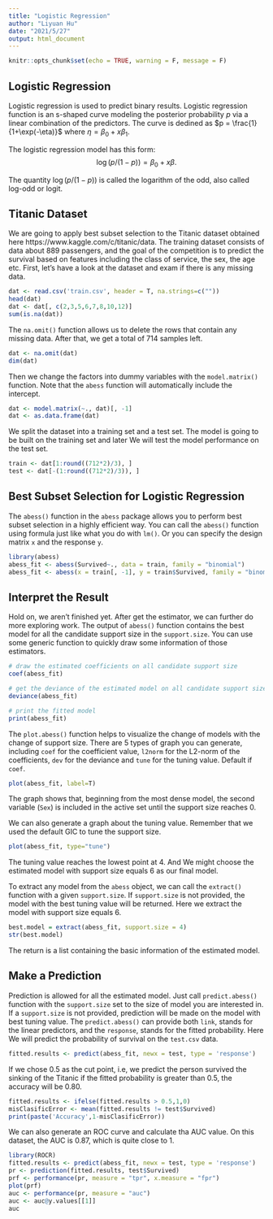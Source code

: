 ```yaml
---
title: "Logistic Regression"
author: "Liyuan Hu"
date: "2021/5/27"
output: html_document
---
```


```r
knitr::opts_chunk$set(echo = TRUE, warning = F, message = F)
```

## Logistic Regression

Logistic regression is used to predict binary results. Logistic regression function is an s-shaped curve modeling the posterior probability $p$ via a linear combination of the predictors. The curve is dedined as $p = \frac{1}{1+\exp(-\eta)}$ where $\eta = \beta_0+x\beta_1$. 

The logistic regression model has this form:
$$
\log(p/(1-p)) = \beta_0 + x\beta.
$$

The quantity $\log(p/(1-p))$ is called the logarithm of the odd, also called log-odd or logit. 


## Titanic Dataset

We are going to apply best subset selection to the Titanic dataset obtained here https://www.kaggle.com/c/titanic/data. The training dataset consists of data about 889 passengers, and the goal of the competition is to predict the survival based on features including the class of service, the sex, the age etc. First, let's have a look at the dataset and exam if there is any missing data.

```r
dat <- read.csv('train.csv', header = T, na.strings=c(""))
head(dat)
dat <- dat[, c(2,3,5,6,7,8,10,12)]
sum(is.na(dat))
```
The `na.omit()` function allows us to delete the rows that contain any missing data. After that, we get a total of 714 samples left. 
```r
dat <- na.omit(dat)
dim(dat)
```
Then we change the factors into dummy variables with the `model.matrix()` function. Note that the `abess` function will automatically include the intercept.
```r
dat <- model.matrix(~., dat)[, -1]
dat <- as.data.frame(dat)
```

We split the dataset into a training set and a test set. The model is going to be built on the training set and later We will test the model performance on the test set.
```r
train <- dat[1:round((712*2)/3), ]
test <- dat[-(1:round((712*2)/3)), ]
```

## Best Subset Selection for Logistic Regression

The `abess()` function in the `abess` package allows you to perform best subset selection in a highly efficient way. You can call the `abess()` function using formula just like what you do with `lm()`. Or you can specify the design matrix `x` and the response `y`.

```r
library(abess)
abess_fit <- abess(Survived~., data = train, family = "binomial")
abess_fit <- abess(x = train[, -1], y = train$Survived, family = "binomial")
```

<!-- By default, the `abess` function implements the ABESS algorithm with the support size changing from 0 to $\min\{p,n/log(n)p \}$ and the best support size is determined by the Generalized Informatoin Criterion (GIC). You can change the tunging criterion by specifying the argument `tune.type`. The available tuning criterion now are `gic`, `aic`, `bic`, `ebic` and `cv`. For a quicker solution, you can change the tuning strategy to a golden section path which trys to find the elbow point of the tuning criterion over the hyperparameter space. Here we give an example. -->

<!-- ```{r} -->
<!-- abess_fit.gs <- abess(Survived~., data = train, family = "binomial", tune = "bic", tune.path = "gs") -->
<!-- ``` -->

## Interpret the Result

Hold on, we aren't finished yet. After get the estimator, we can further do more exploring work.
The output of `abess()` function contains the best model for all the candidate support size in the `support.size`. You can use some generic function to quickly draw some information of those estimators.
```r
# draw the estimated coefficients on all candidate support size
coef(abess_fit)

# get the deviance of the estimated model on all candidate support size
deviance(abess_fit)

# print the fitted model
print(abess_fit)
```

The `plot.abess()` function helps to visualize the change of models with the change of support size. There are 5 types of graph you can generate, including `coef` for the coefficient value, `l2norm` for the L2-norm of the coefficients, `dev` for the deviance and `tune` for the tuning value. Default if `coef`.
```r
plot(abess_fit, label=T)
```

The graph shows that, beginning from the most dense model, the second variable (`Sex`) is included in the active set until the support size reaches 0.

We can also generate a graph about the tuning value. Remember that we used the default GIC to tune the support size. 
```r
plot(abess_fit, type="tune")
```

The tuning value reaches the lowest point at 4. And We might choose the estimated model with support size equals 6 as our final model. 

To extract any model from the `abess` object, we can call the `extract()` function with a given `support.size`. If `support.size` is not provided, the model with the best tuning value will be returned. Here we extract the model with support size equals 6.
```r
best.model = extract(abess_fit, support.size = 4)
str(best.model)
```

The return is a list containing the basic information of the estimated model.

## Make a Prediction

Prediction is allowed for all the estimated model. Just call `predict.abess()` function with the `support.size` set to the size of model you are interested in. If a `support.size` is not provided, prediction will be made on the model with best tuning value. The `predict.abess()` can provide both `link`, stands for the linear predictors, and the `response`, stands for the fitted probability. Here We will predict the probability of survival on the `test.csv` data.
```r
fitted.results <- predict(abess_fit, newx = test, type = 'response')
```

If we chose 0.5 as the cut point, i.e, we predict the person survived the sinking of the Titanic if the fitted probability is greater than 0.5, the accuracy will be 0.80.

```r
fitted.results <- ifelse(fitted.results > 0.5,1,0)
misClasificError <- mean(fitted.results != test$Survived)
print(paste('Accuracy',1-misClasificError))

```

We can also generate an ROC curve and calculate tha AUC value. On this dataset, the AUC is 0.87, which is quite close to 1.
```r
library(ROCR)
fitted.results <- predict(abess_fit, newx = test, type = 'response')
pr <- prediction(fitted.results, test$Survived)
prf <- performance(pr, measure = "tpr", x.measure = "fpr")
plot(prf)
auc <- performance(pr, measure = "auc")
auc <- auc@y.values[[1]]
auc
```

